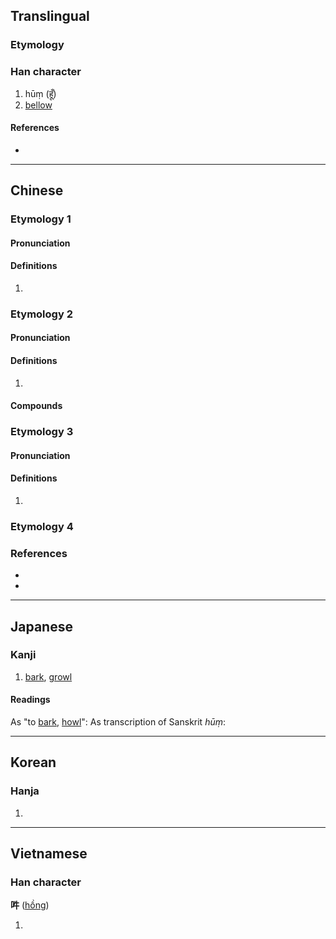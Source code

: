 {{character info/new}}
==Translingual==

===Etymology===
{{rfe|lang=mul}}

===Han character===
{{Han char|rn=30|rad=口|as=04|sn=7|four=65000|canj=RHQ|ids=⿰口牛}}

# hūṃ ([[हूँ]])
# [[bellow]]

====References====
* {{Han ref|kx=0180.020|dkj=03378|dj=0398.010|hdz=10589.060|uh=543D|ud=21565|bh=CAA1|bd=51873}}

----

==Chinese==

===Etymology 1===
{{zh-forms}}

====Pronunciation====
{{zh-pron
|m=óu
|c=hau1,hau2
|mc=y
|oc=y
|cat=
}}

====Definitions====
{{zh-hanzi}}

# {{zh-only|吽牙}}

===Etymology 2===
{{zh-forms}}

====Pronunciation====
{{zh-pron
|m=hōng
|c=hung1
|mc=
|oc=
|cat=
}}

====Definitions====
{{zh-hanzi}}

# {{rfdef|zh}}

====Compounds====
{{zh-der|阿吽}}

===Etymology 3===
{{zh-forms}}

====Pronunciation====
{{zh-pron
|c=ngau6
|cat=
}}

====Definitions====
{{zh-hanzi}}

# {{rfdef|zh}}

===Etymology 4===
{{zh-see|吼|v}}

===References===
* {{R:twedu|C01034}}
* {{R:yue:Hanzi}}

----

==Japanese==

===Kanji===
{{ja-kanji|grade=|rs=口04}}

# [[bark]], [[growl]]

====Readings====
As "to [[bark]], [[howl]]":
{{ja-readings
|goon=く, ぐ
|kanon=こう, ごう
|kun=ほ-える
}}
As transcription of Sanskrit ''hūṃ'':
{{ja-readings
|goon=おん<おん<おむ
|kanon=いん<いん<いむ
|kanyoon=うん
}}
----

==Korean==

===Hanja===
{{ko-hanja|hangeul=[[후]], [[음]], [[우]]|rv=hu, eum, u|mr=hu, ŭm, u}}

# {{defn|lang=ko|sort=口04}}

----

==Vietnamese==

===Han character===
'''吽''' ([[hồng]])<!--vi:Wiktionary also gives ẩu, hống, ngâu, and oanh; are these all valid readings?-->

# {{defn|lang=vi|sort=口04}}